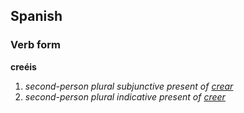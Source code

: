 ==Spanish==
===Verb form===
'''creéis'''

# ''second-person plural subjunctive present of [[crear]]''
# ''second-person plural indicative present of [[creer]]''